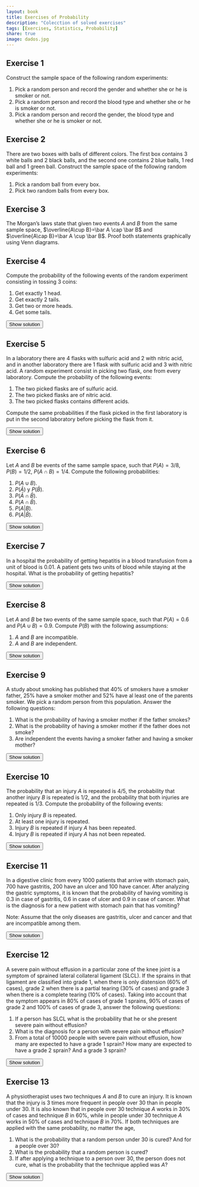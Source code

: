 ```yaml
---
layout: book
title: Exercises of Probability
description: "Colecction of solved exercises"
tags: [Exercises, Statistics, Probability]
share: true
image: dados.jpg
---
```




## Exercise 1
Construct the sample space of the following random experiments:

1.  Pick a random person and record the gender and whether she or he is smoker or not.
2.  Pick a random person and record the blood type and whether she or he is smoker or not.
3.  Pick a random person and record the gender, the blood type and whether she or he is smoker or not.


## Exercise 2 
There are two boxes with balls of different colors. The first box contains 3 white balls and 2 black balls, and the second one contains 2 blue balls, 1 red ball and 1 green ball. Construct the sample space of the following random experiments:

1.  Pick a random ball from every box.
2.  Pick two random balls from every box.

## Exercise 3
The Morgan’s laws state that given two events $A$ and $B$ from the same sample space, $\overline{A\cup B}=\bar A \cap \bar B$ and $\overline{A\cap B}=\bar A \cup \bar B$. Proof both statements graphically using Venn diagrams.

## Exercise 4
Compute the probability of the following events of the random experiment consisting in tossing 3 coins:

1.  Get exactly 1 head.
2.  Get exactly 2 tails.
3.  Get two or more heads.
4.  Get some tails.

<div><button class="solution">Show solution</button></div>
<div id="solution" style="display: none">
1. $P(\mbox{1 head})=0.375$. <br/>
2. $P(\mbox{2 tails})=0.375$. <br/>
3. $P(\mbox{2 or more heads})=0.5$. <br/>
4. $P(\mbox{some tails})=0.875$.
</div>

## Exercise 5
In a laboratory there are 4 flasks with sulfuric acid and 2 with nitric acid, and in another laboratory there are 1 flask with sulfuric acid and 3 with nitric acid. A random experiment consist in picking two flask, one from every laboratory. Compute the probability of the following events:

1.  The two picked flasks are of sulfuric acid.
2.  The two picked flasks are of nitric acid.
3.  The two picked flasks contains different acids.

Compute the same probabilities if the flask picked in the first laboratory is put in the second laboratory before picking the flask from it.

<div><button class="solution">Show solution</button></div>
<div id="solution" style="display: none">
1. $P(\mbox{Two flasks of sulfuric acid})=4/24$.<br/>
2. $P(\mbox{Two flasks of nitric acid})=6/24$.<br/>
3. $P(\mbox{One flask  of each})=14/24$.<br/>
Putting the first flask in the second laboratory:<br/>
1. $P(\mbox{Two flasks of sulfuric acid})=8/30$.<br/>
2. $P(\mbox{Two flasks of nitric acid})=8/30$.<br/>
3. $P(\mbox{One flask  of each})=14/30$.
</div> 

## Exercise 6
Let $A$ and $B$ be events of the same sample space, such that $P(A)=3/8$, $P(B)=1/2$, $P(A\cap B)=1/4$. Compute the following probabilities:

1.  $P(A\cup B)$.
2.  $P(\bar A)$ y $P(\bar B)$.
3.  $P(\bar A\cap \bar B)$.
4.  $P(A\cap \bar B)$.
5.  $P(A\vert B)$.
6.  $P(A\vert \bar B)$.

<div><button class="solution">Show solution</button></div>
<div id="solution" style="display: none">
1. $P(A\cup B)=5/8$.<br/>
2. $P(\bar A)=5/8$ and $P(\bar B)=1/2$.<br/>
3. $P(\bar A\cap \bar B)=3/8$.<br/>
4. $P(A\cap \bar B)=1/8$.<br/>
5. $P(A\vert B)=1/2$.<br/>
6. $P(A\vert \bar B)=1/4$.<br/>
</div>

## Exercise 7
In a hospital the probability of getting hepatitis in a blood transfusion from a unit of blood is $0.01$. A patient gets two units of blood while staying at the hospital. What is the probability of getting hepatitis?

<div><button class="solution">Show solution</button></div>
<div id="solution" style="display: none">
$P(\mbox{Hepatitis})=0.0199$.
</div>

## Exercise 8
Let $A$ and $B$ be two events of the same sample space, such that $P(A)=0.6$ and $P(A\cup B)=0.9.$ Compute $P(B)$ with the following assumptions:

1.  $A$ and $B$ are incompatible.
2.  $A$ and $B$ are independent.

<div><button class="solution">Show solution</button></div>
<div id="solution" style="display: none">
1. $P(B)=0.3$.<br/>
2. $P(B)=0.75$.
</div>

## Exercise 9
A study about smoking has published that 40% of smokers have a smoker father, 25% have a smoker mother and 52% have al least one of the parents smoker. We pick a random person from this population. Answer the following questions:

1.  What is the probability of having a smoker mother if the father smokes?
2.  What is the probability of having a smoker mother if the father does not smoke?
3.  Are independent the events having a smoker father and having a smoker mother?

<div><button class="solution">Show solution</button></div>
<div id="solution" style="display: none">
Naming $SF$ tho the event of having a smoker father and $SM$ to the event of having a smoker mother, <br/>
1. $P(SM/SF)=0.33$. <br/>
2. $P(SM/\bar SF)=0.2$. <br/>
3. The events aren't independent. <br/>
</div>

## Exercise 10
The probability that an injury $A$ is repeated is $4/5$, the probability that another injury $B$ is repeated is $1/2$, and the probability that both injuries are repeated is $1/3$. Compute the probability of the following events:

1.  Only injury $B$ is repeated.
2.  At least one injury is repeated.
3.  Injury $B$ is repeated if injury $A$ has been repeated.
4.  Injury $B$ is repeated if injury $A$ has not been repeated.

<div><button class="solution">Show solution</button></div>
<div id="solution" style="display: none">
1. $P(B\cap\overline A)=1/6$. <br/>
2. $P(A\cup B)=29/30$. <br/>
3. $P(B\vert A)=5/12$. <br/>
4. $P(B\vert \overline A)=5/6$.
</div>

## Exercise 11
In a digestive clinic from every 1000 patients that arrive with stomach pain, 700 have gastritis, 200 have an ulcer and 100 have cancer. After analyzing the gastric symptoms, it is known that the probability of having vomiting is $0.3$ in case of gastritis, $0.6$ in case of ulcer and $0.9$ in case of cancer. What is the diagnosis for a new patient with stomach pain that has vomiting?

Note: Assume that the only diseases are gastritis, ulcer and cancer and that are incompatible among them.

<div><button class="solution">Show solution</button></div>
<div id="solution" style="display: none">
Naming $G$, $U$ and $C$ to the events of having gastritis, ulcer and cander respectively, and $V$ to the event of having vomiting, $P(G/V)=0.5$, $P(U/V)=0.286$ and $P(C/V)=0.214$, so, the diagnosis is gastritis.
</div>


## Exercise 12


A severe pain without effusion in a particular zone of the knee joint is a symptom of sprained lateral collateral ligament (SLCL). If the sprains in that ligament are classified into grade 1, when there is only distension (60% of cases), grade 2 when there is a partial tearing (30% of cases) and grade 3 when there is a complete tearing (10% of cases). Taking into account that the symptom appears in 80% of cases of grade 1 sprains, 90% of cases of grade 2 and 100% of cases of grade 3, answer the following questions:

1.  If a person has SLCL what is the probability that he or she present severe pain without effusion?
2.  What is the diagnosis for a person with severe pain without effusion?
3.  From a total of 10000 people with severe pain without effusion, how many are expected to have a grade 1 sprain? How many are expected to have a grade 2 sprain? And a grade 3 sprain?

<div><button class="solution">Show solution</button></div>
<div id="solution" style="display: none">
Naming $S$ to the event of presenting severe pain without effusion, and $G1$, $G2$ and $G3$ to the events of having a SLCL of grade 1, 2 and 3 respectively, <br/>
1. $P(S)=0.85$. <br/>
2. $P(G1\vert S)=0.5647$, $P(G2\vert S)=0.3176$ and $P(G3\vert S)=0.1176$, so the diagnosis is a SLCL of grade 1. <br/>
3. $5647.0588$ will have a grade 1 sprain, $3176.4706$ will have a grade 2 sprain and $1176.4706$ will have a grade 3 sprain.
</div>


## Exercise 13
A physiotherapist uses two techniques $A$ and $B$ to cure an injury. It is known that the injury is 3 times more frequent in people over 30 than in people under 30. It is also known that in people over 30 technique $A$ works in 30% of cases and technique $B$ in 60%, while in people under 30 technique $A$ works in 50% of cases and technique $B$ in 70%. If both techniques are applied with the same probability, no matter the age,

1.  What is the probability that a random person under 30 is cured? And for a people over 30?
2.  What is the probability that a random person is cured?
3.  If after applying a technique to a person over 30, the person does not cure, what is the probability that the technique applied was $A$?

<div><button class="solution">Show solution</button></div>
<div id="solution" style="display: none">
Naming $J$ to the event of being under 30, $C$ to the event of being cured, and $A$ and $B$ to the events of applying techniques $A$ and $B$ respectively, <br/>
$P(C\vert J)=0.45.$ and $P(C\vert \bar J)=0.6$. <br />
$P(C)=0.5625$. <br/>
$P(A/\bar J\cap \bar C)=0.625$.
</div>
